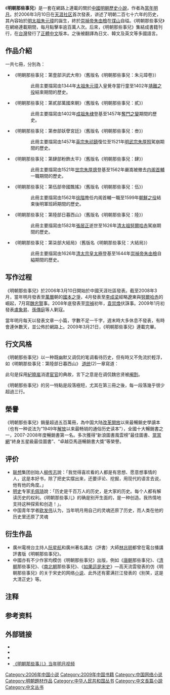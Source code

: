 {{Infobox Book 
|name = 明朝那些事儿
|chinese_name = 
|image = 
|caption = 《明朝那些事兒：第壹部洪武大帝》封面
|author = [[當年明月|當年明月]]（本名石悅）
|illustrator =
|language = [[中文|中文]]
|series = <!-- 系列 -->
|subject = 历史
|genre = 小說
|publisher = 
|release_date = 2006年3月10日在[[天涯虚拟社区|天涯社区]]首次發表<!-- 原版出版日期 -->
|chinese_release_date = <!-- 中译本出版日期 -->
|media_type = 紙張、網絡
|pages = 每本約300頁
|format = 網絡小說
|isbn = 9787505722460
|oclc = <!-- OCLC -->
|dewey = <!-- 杜威分类法 -->
|congress = <!-- 美国国会图书馆图书分类法 -->
|preceded_by = 
|followed_by = 
|引用 = <!--引用-->
|被引用= <!--被引用-->
}}

《'''明朝那些事兒'''》是一套在網路上連載的關於[[中國|中國]][[明朝|明朝]][[歷史小說|歷史小說]]，作者為[[當年明月|當年明月]]。{{注|当年明月，本名石悅，是[[中國大陸|中國大陸]]一名公務員。}}{{参|{{cite web|url=http://www.chinawriter.com.cn/zxhy/member/10080.shtml|title=石悦 (1979～)|publisher=中国作家协会主办|accessdate=2013-05-12|archive-date=2013-12-14|archive-url=https://web.archive.org/web/20131214081352/http://www.chinawriter.com.cn/zxhy/member/10080.shtml|dead-url=no}}}}{{参|{{cite web|url=http://big5.china.com.cn/culture/txt/2010-01/29/content_19331813.htm|title=石悅：在歷史寫作 我只能算一“票友”|date=2010-01-29|accessdate=2013-05-12|archive-date=2015-04-02|archive-url=https://web.archive.org/web/20150402185900/http://big5.china.com.cn/culture/txt/2010-01/29/content_19331813.htm|dead-url=no}}}}於2006年3月10日在[[天涯虚拟社区|天涯社区]]首次發表，讲述了明朝二百七十六年的历史，其內容始於[[明太祖|明太祖朱元璋]]的誕生，終於[[崇禎帝|崇禎帝朱由檢]]在[[煤山|煤山]]自缢。《明朝那些事兒》在網絡連載期間，每月點擊率逾百萬人次。{{参|{{cite web|url=http://book.douban.com/subject/2052448/|title=明朝那些事儿（叁）|accessdate=2013-05-12|archive-date=2013-05-10|archive-url=https://web.archive.org/web/20130510183021/http://book.douban.com/subject/2052448/|dead-url=no}}}}后來，《明朝那些事兒》集結成書籍刊行，在[[台灣|台灣]]發行了[[正體中文|正體中文]]版本。之後被翻譯為日文、韓文及英文等多國語言{{参|{{cite web|url=http://culture.gog.com.cn/system/2011/11/02/011238532.shtml|title=图文精印版：明朝那些事儿|publisher=culture.gog.com|date=2011-11-02|accessdate=2013-05-12|deadurl=yes|archiveurl=https://web.archive.org/web/20130423170140/http://culture.gog.com.cn/system/2011/11/02/011238532.shtml|archivedate=2013-04-23}}}}。

== 作品介紹 ==
一共七冊，分別為：{{参|name=《明朝那些事儿》}}{{参|{{cite web|url=http://shopping.pchome.com.tw/?mod=store&func=style_show&SR_NO=DJAP21|title=《明朝那些事儿》 全集|accessdate=2013-05-12|archive-date=2014-02-21|archive-url=https://web.archive.org/web/20140221175607/http://shopping.pchome.com.tw/?mod=store&func=style_show&SR_NO=DJAP21|dead-url=no}}}}

*《明朝那些事兒：第壹部洪武大帝》（舊版名《明朝那些事兒：朱元璋卷》）
::此冊主要描寫由1344年[[明太祖|太祖朱元璋]]入皇覺寺當行童至1402年[[靖難之役|靖難之役]]結束期間的歷史。

*《明朝那些事兒：第貳部萬國來朝》（舊版名《明朝那些事兒：貳》）
::此冊主要描寫由1402年[[明成祖|成祖朱棣]]登基至1457年[[奪門之變|奪門之變]]期間的歷史。

*《明朝那些事兒：第叁部妖孽宮廷》（舊版名《明朝那些事兒：叁》）
::此冊主要描寫由1457年[[明英宗|英宗朱祁鎮]]復位至1521年[[明武宗|明武宗朱厚照]]駕崩期間的歷史。

*《明朝那些事兒：第肆部粉飾太平》（舊版名《明朝那些事兒：肆》）
::此冊主要描寫由1521年[[明世宗|世宗朱厚熜]]登基至1562年嚴嵩被撤去[[明朝内阁首辅|内阁首輔]]一職期間的歷史。

*《明朝那些事兒：第伍部帝國飄搖》（舊版名《明朝那些事兒：伍》）
::此冊主要描寫由1562年[[徐階|徐階]]擔任内阁首輔一職至1599年[[萬曆朝鮮之役|朝鮮之役]]結束後明軍班師期間的歷史。

*《明朝那些事兒：第陸部日暮西山》（舊版名《明朝那些事兒：陸》）
::此冊主要描寫由1582年[[張居正|張居正]]逝世至1626年[[清太祖|清太祖努爾哈赤]]駕崩期間的歷史。

*《明朝那些事兒：第柒部大結局》（舊版名《明朝那些事兒：大結局》）
::此冊主要描寫由1626年[[清太宗|清太宗皇太極]]登基至1644年[[崇禎帝|崇禎帝朱由檢]]自縊期間的歷史。

== 写作过程 ==

《明朝那些事兒》於2006年3月10日開始於中國天涯社區發表。截至2008年3月，當年明月發表至[[萬曆|萬曆]]朝的[[國本之爭|國本之爭]]，4月發表至[[李成梁|李成梁]]經略[[遼|遼]]東與[[努爾哈赤|努爾哈赤]]的崛起，7月寫[[魏忠賢|魏忠賢]]事。2008年底發表至[[崇禎|崇禎]]初年，[[袁崇煥|袁崇煥]]伏誅事。2009年1月初發表[[盧象昇|盧象昇]]、[[孫傳庭|孫傳庭]]等人剿寇。{{参|name=出版市場回顧}}

當年明月每天以發表文章一小篇，字數不足一千字，週末時大多休息不發表，有時會連休數天，並公佈於網路上。2009年3月21日，《明朝那些事兒》連載完畢。{{参|{{cite web|url=http://www.mingchaonaxieshier.com.cn/|title=明朝那些事兒|accessdate=2013-05-12|deadurl=yes|archiveurl=https://web.archive.org/web/20130606032332/http://www.mingchaonaxieshier.com.cn/|archivedate=2013-06-06}}}}

== 行文风格 ==
《明朝那些事兒》以一种既幽默又调侃的笔调看待历史，但有時又不免流於輕浮，如《明朝那些事兒：第陸部日暮西山》 [[道统|道统]](2)一章寫道：
{{cquote|[[魏忠贤|魏忠贤]]终于满意了，行动进行极其顺利，[[汪文言|汪文言]]已成为阶下囚，一切都已准备妥当，下面……

下面没有了。}} 

此句是採用[[紀曉嵐|紀曉嵐]]消遣[[宦官|宦官]]的典故，言下之意是在调侃魏忠贤被[[阉割|阉割]]。{{参|{{cite web|url=http://blog.sina.com.cn/s/blog_49861fd50100a2i2.html|title=（长篇）明朝那些事儿－历史应该可以写得好看[1485]|author=当年明月|accessdate=2013-05-12|archive-date=2013-05-25|archive-url=https://web.archive.org/web/20130525010527/http://blog.sina.com.cn/s/blog_49861fd50100a2i2.html|dead-url=no}}}}

《明朝那些事兒》的另一特點是段落極短，尤其在第三冊之後，每一段落幾乎很少超過三行。{{参|name=《明朝那些事儿》}}

== 榮譽 ==
《明朝那些事兒》銷量超過五百萬冊，為中国大陆[[改革開放|改革開放]]以來最暢銷史學讀本（也有一种说法为“1949年[[解放|解放]]以来最畅销的通俗历史读本”），全國十大暢銷書之一，2007-2008年度暢銷書第一名。{{参|name=出版市場回顧|{{cite web|url=http://isbn.ncl.edu.tw/NCL_ISBNNet/C00_index.php?PHPSESSID=6qiq6nr3r1v9s7grnq9cgut8v7&Pfile=1868&KeepThis=true&TB_iframe=true&width=900&height=650|title=2009年中國圖書出版市場回顧|author=萬麗慧|publisher=全國新書資訊網|date=2009-01|accessdate=2013-05-12|archive-date=2014-02-22|archive-url=https://web.archive.org/web/20140222013026/http://isbn.ncl.edu.tw/NCL_ISBNNet/C00_index.php?PHPSESSID=6qiq6nr3r1v9s7grnq9cgut8v7&Pfile=1868&KeepThis=true&TB_iframe=true&width=900&height=650|dead-url=no}}}}多次獲得“新浪圖書風雲榜”最佳圖書、[[當當網|當當網]]“終身五星級最佳圖書”、“卓越亞馬遜暢銷書大獎”等榮譽。{{参|{{cite web|url=http://www.amazon.cn/%E6%98%8E%E6%9C%9D%E9%82%A3%E4%BA%9B%E4%BA%8B%E5%84%BF%E5%9B%BE%E6%96%87%E7%89%88%E5%85%A8%E9%9B%86-%E5%85%A89%E5%86%8C%E5%A5%97%E8%A3%85-%E6%98%8E%E6%9C%9D%E9%82%A3%E4%BA%9B%E4%BA%8B%E5%84%BF%E5%9B%BE%E6%96%87%E7%89%88%E5%85%A8%E9%9B%86-%E5%85%A89%E5%86%8C%E5%A5%97%E8%A3%85-%E5%BD%93%E5%B9%B4%E6%98%8E%E6%9C%88-%E6%9D%8E%E5%AE%9D%E5%89%91-%E7%8E%8B%E6%99%93%E6%98%8E/dp/B007KXMAJ4|title=明朝那些事儿图文版全集（1-9）全9册套装 (明朝那些事儿图文版全集（1-9）全9册套装) [平装]|publisher=Amazon.com|accessdate=2013-05-12|archive-date=2013-06-25|archive-url=https://web.archive.org/web/20130625064129/http://www.amazon.cn/%E6%98%8E%E6%9C%9D%E9%82%A3%E4%BA%9B%E4%BA%8B%E5%84%BF%E5%9B%BE%E6%96%87%E7%89%88%E5%85%A8%E9%9B%86-%E5%85%A89%E5%86%8C%E5%A5%97%E8%A3%85-%E6%98%8E%E6%9C%9D%E9%82%A3%E4%BA%9B%E4%BA%8B%E5%84%BF%E5%9B%BE%E6%96%87%E7%89%88%E5%85%A8%E9%9B%86-%E5%85%A89%E5%86%8C%E5%A5%97%E8%A3%85-%E5%BD%93%E5%B9%B4%E6%98%8E%E6%9C%88-%E6%9D%8E%E5%AE%9D%E5%89%91-%E7%8E%8B%E6%99%93%E6%98%8E/dp/B007KXMAJ4|dead-url=no}}}}

== 评价 ==
* [[聯想集團|联想]]集团创始人[[柳传志|柳传志]]說：「我觉得喜欢看的人都是有思想、愿意想事情的人，这是本好书，除了把史实摆出来，还要评论、挖掘，用现代的语言去说，他有他的角度。」{{参|name=《明朝那些事儿》|{{cite book |language =zh-Hans|author=当年明月|title=《明朝那些事儿》|year=2009-01-01|publisher=中国友谊出版公司|location=|pages=封面尾页|isbn=9787505722460}}}}　　
* [[明史|明史]]专家[[毛佩琦|毛佩琦]]說：「历史是千百万人的历史，是大家的历史。每个人都有解读历史的权利。《明朝那些事儿》的确是别开生面的，是一种创造。我热情地支持这种探索和创造！」。{{参|name=《明朝那些事儿》|{{cite book |language =zh-Hans|author=当年明月|title=《明朝那些事儿》|year=2009-01-01|publisher=中国友谊出版公司|location=|pages=封面尾页|isbn=9787505722460}}}}　　
* 中国青年学者[[欧发伟|欧发伟]]认为，当年明月用自己的灵魂还原了历史，而人类在他的历史里还原了灵魂{{参|[http://tansuo.cntv.cn/20100413/100103_1.shtml 《本期嘉宾》]，中国网络电视台}}

== 衍生作品 ==
* 廣州電視台主持人[[阮星航|阮星航]]和廣州著名講古（評書）大師[[林兆明|林兆明]]都曾在電台播講評書版《明朝那些事兒》。{{参|name=gzdaily_2008Aug21|{{Cite web|url=http://gzdaily.dayoo.com/html/2009-08/21/content_675656.htm|title=阮星航重返电台变“讲古佬”|accessdate=2011-04-02|work=广州日报|date=2009-08-21|language=zh-hans|deadurl=yes|archiveurl=https://web.archive.org/web/20140222164823/http://gzdaily.dayoo.com/html/2009-08/21/content_675656.htm|archivedate=2014-02-22}}}}
* 中國亦有不少作家均模仿《明朝那些事兒》出版，例如《[[唐朝|唐朝]]那些事兒》、《[[清朝|清朝]]那些事兒》、《[[南北朝|南北朝]]那些事兒》、《[[如果這是宋史|如果這是宋史]]》—高天流雲發表的仿《明朝那些事兒》的关于宋史的网络[[小说|小说]]、{{参|{{cite web|url=http://book.douban.com/subject/3071235/|title=如果这是宋史|accessdate=2013-05-12|archive-date=2013-05-18|archive-url=https://web.archive.org/web/20130518121148/http://book.douban.com/subject/3071235/|dead-url=no}}}}此外还有雾满拦江發表的《别笑，这是大清正史》等。{{参|{{cite web|url=http://vip.book.sina.com.cn/book/index_144195.html|title=麻辣解读清朝历史：别笑，这是大清正史|accessdate=2013-05-12|archive-date=2012-11-16|archive-url=https://web.archive.org/web/20121116180913/http://vip.book.sina.com.cn/book/index_144195.html|dead-url=no}}}}{{参|{{cite web|url=http://book.douban.com/doulist/172880/|title=烂书抓捕：烂书那些事儿，怎么那么多事儿！|date=2008-08-30|accessdate=2013-05-12|archive-date=2013-05-04|archive-url=https://web.archive.org/web/20130504154520/http://book.douban.com/doulist/172880/|dead-url=no}}}}

== 注释 ==
{{ReflistH}}
{{NoteFoot}}
{{ReflistF}}

== 参考资料 ==
{{ReflistH|2}}
{{RefFoot}}
{{ReflistF}}

== 外部链接 ==
* {{Sinaweibo|dangnianmingyue|title=当年明月 }}
* {{Sinablog|dangnianmingyue|title=当年明月 }}
* {{Tencentblog|dangnianmingyue|title=当年明月 }}
* [https://web.archive.org/web/20110717220509/http://sinai.blog.163.com/blog/static/120711488201161745948161/ 《明朝那些事儿》当年明月视频]

{{中国网络文学20年20部作品}}

[[Category:2006年中国小说|Category:2006年中国小说]]
[[Category:2009年中国书籍|Category:2009年中国书籍]]
[[Category:中国网络小说|Category:中国网络小说]]
[[Category:明朝題材作品|Category:明朝題材作品]]
[[Category:中华人民共和国丛书|Category:中华人民共和国丛书]]
[[Category:中文長篇小說|Category:中文長篇小說]]
[[Category:中文丛书|Category:中文丛书]]